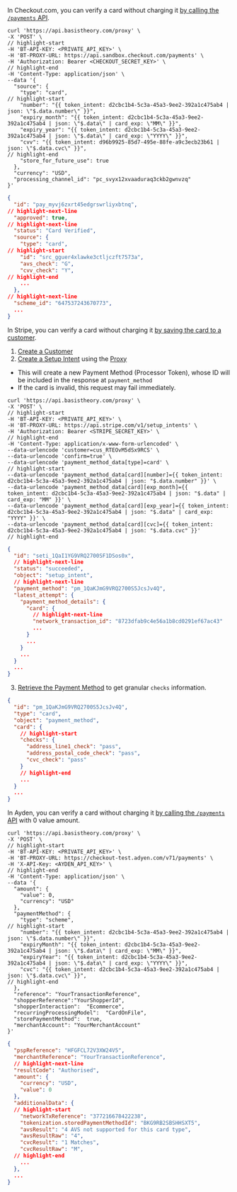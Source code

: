 

<Tabs className="bt-tabs" queryString="processor">
  <TabItem value="checkout.com" label="Checkout.com">

In Checkout.com, you can verify a card without charging it [by calling the `/payments` API](https://www.checkout.com/docs/payments/authenticate-payments/verify-a-card).

```shell showLineNumbers title="Verify a Card"
curl 'https://api.basistheory.com/proxy' \
-X 'POST' \
// highlight-start
-H 'BT-API-KEY: <PRIVATE_API_KEY>' \
-H 'BT-PROXY-URL: https://api.sandbox.checkout.com/payments' \
-H 'Authorization: Bearer <CHECKOUT_SECRET_KEY>' \
// highlight-end
-H 'Content-Type: application/json' \
--data '{
  "source": {
    "type": "card",
// highlight-start
    "number": "{{ token_intent: d2cbc1b4-5c3a-45a3-9ee2-392a1c475ab4 | json: \"$.data.number\" }}",
    "expiry_month": "{{ token_intent: d2cbc1b4-5c3a-45a3-9ee2-392a1c475ab4 | json: \"$.data\" | card_exp: \"MM\" }}",
    "expiry_year": "{{ token_intent: d2cbc1b4-5c3a-45a3-9ee2-392a1c475ab4 | json: \"$.data\" | card_exp: \"YYYY\" }}",
    "cvv": "{{ token_intent: d96b9925-85d7-495e-88fe-a9c3ecb23b61 | json: \"$.data.cvc\" }}",
// highlight-end
    "store_for_future_use": true
  },
  "currency": "USD",
  "processing_channel_id": "pc_svyx12xvaaduraq3ckb2gwnvzq"
}'
```
```json showLineNumbers title="Verification Response"
{
  "id": "pay_myvj6zxrt45edgrswrliyxbtnq",
// highlight-next-line
  "approved": true,
// highlight-next-line
  "status": "Card Verified",
  "source": {
    "type": "card",
// highlight-start
    "id": "src_gguer4xlawke3ctljczft7573a",
    "avs_check": "G",
    "cvv_check": "Y",
// highlight-end
    ...
  },
// highlight-next-line
  "scheme_id": "647537243670773",
  ...
}
```

  </TabItem>
  <TabItem value="stripe" label="Stripe">

In Stripe, you can verify a card without charging it [by saving the card to a customer](https://support.stripe.com/questions/check-if-a-card-is-valid-without-a-charge).

1. [Create a Customer](https://docs.stripe.com/api/customers/create)
2. [Create a Setup Intent](https://docs.stripe.com/api/setup_intents) using the [Proxy](/docs/api/proxies/ephemeral-proxy)
  - This will create a new Payment Method (Processor Token), whose ID will be included in the response at `payment_method`
  - If the card is invalid, this request may fail immediately.

```shell showLineNumbers title="Create a Setup Intent"
curl 'https://api.basistheory.com/proxy' \
-X 'POST' \
// highlight-start
-H 'BT-API-KEY: <PRIVATE_API_KEY>' \
-H 'BT-PROXY-URL: https://api.stripe.com/v1/setup_intents' \
-H 'Authorization: Bearer <STRIPE_SECRET_KEY>' \
// highlight-end
-H 'Content-Type: application/x-www-form-urlencoded' \
--data-urlencode 'customer=cus_RTEOvM5dSx9RCS' \
--data-urlencode 'confirm=true' \
--data-urlencode 'payment_method_data[type]=card' \
// highlight-start
--data-urlencode 'payment_method_data[card][number]={{ token_intent: d2cbc1b4-5c3a-45a3-9ee2-392a1c475ab4 | json: "$.data.number" }}' \
--data-urlencode 'payment_method_data[card][exp_month]={{ token_intent: d2cbc1b4-5c3a-45a3-9ee2-392a1c475ab4 | json: "$.data" |  card_exp: "MM" }}' \
--data-urlencode 'payment_method_data[card][exp_year]={{ token_intent: d2cbc1b4-5c3a-45a3-9ee2-392a1c475ab4 | json: "$.data" | card_exp: "YYYY" }}' \
--data-urlencode 'payment_method_data[card][cvc]={{ token_intent: d2cbc1b4-5c3a-45a3-9ee2-392a1c475ab4 | json: "$.data.cvc" }}'
// highlight-end
```

```json showLineNumbers title="Setup Intent Response"
{
  "id": "seti_1QaI1YG9VRQ2700SF1DSos0x",
  // highlight-next-line
  "status": "succeeded",
  "object": "setup_intent",
  // highlight-next-line
  "payment_method": "pm_1QaKJmG9VRQ2700S5JcsJv4Q",
  "latest_attempt": {
    "payment_method_details": {
      "card": {
        // highlight-next-line
        "network_transaction_id": "8723dfab9c4e56a1b8cd0291ef67ac43"
        ...
      }
      ...
    }
    ...
  }
  ...
}
```

3. [Retrieve the Payment Method](https://docs.stripe.com/api/payment_methods/retrieve) to get granular `checks` information.

```json showLineNumbers title="Payment Method Response"
{
  "id": "pm_1QaKJmG9VRQ2700S5JcsJv4Q",
  "type": "card",
  "object": "payment_method",
  "card": {
    // highlight-start
    "checks": {
      "address_line1_check": "pass",
      "address_postal_code_check": "pass",
      "cvc_check": "pass"
    }
    // highlight-end
    ...
  }
  ...
}
```
  </TabItem>
  <TabItem value="adyen" label="Adyen">

In Ayden, you can verify a card without charging it [by calling the `/payments` API](https://docs.adyen.com/api-explorer/Checkout/latest/post/payments) with 0 value amount.

```shell showLineNumbers title="Verify a Card"
curl 'https://api.basistheory.com/proxy' \
-X 'POST' \
// highlight-start
-H 'BT-API-KEY: <PRIVATE_API_KEY>' \
-H 'BT-PROXY-URL: https://checkout-test.adyen.com/v71/payments' \
-H 'X-API-Key: <AYDEN_API_KEY>' \
// highlight-end
-H 'Content-Type: application/json' \
--data '{
  "amount": {
    "value": 0,
    "currency": "USD"
  },
  "paymentMethod": {
    "type": "scheme",
// highlight-start
    "number": "{{ token_intent: d2cbc1b4-5c3a-45a3-9ee2-392a1c475ab4 | json: \"$.data.number\" }}",
    "expiryMonth": "{{ token_intent: d2cbc1b4-5c3a-45a3-9ee2-392a1c475ab4 | json: \"$.data\" | card_exp: \"MM\" }}",
    "expiryYear": "{{ token_intent: d2cbc1b4-5c3a-45a3-9ee2-392a1c475ab4 | json: \"$.data\" | card_exp: \"YYYY\" }}",
    "cvc": "{{ token_intent: d2cbc1b4-5c3a-45a3-9ee2-392a1c475ab4 | json: \"$.data.cvc\" }}",
// highlight-end
  },
  "reference": "YourTransactionReference",
  "shopperReference":"YourShopperId",
  "shopperInteraction":  "Ecommerce",
  "recurringProcessingModel":  "CardOnFile",
  "storePaymentMethod":  true,
  "merchantAccount": "YourMerchantAccount"
}'
```
```json showLineNumbers title="Verification Response"
{
  "pspReference": "HFGFCL72V3XW24V5",
  "merchantReference": "YourTransactionReference",
  // highlight-next-line
  "resultCode": "Authorised",
  "amount": {
    "currency": "USD",
    "value": 0
  },
  "additionalData": {
  // highlight-start
    "networkTxReference": "377216678422238",
    "tokenization.storedPaymentMethodId": "BKG9RB2SBSHHSXT5",
    "avsResult": "4 AVS not supported for this card type",
    "avsResultRaw": "4",
    "cvcResult": "1 Matches",
    "cvcResultRaw": "M",
  // highlight-end
    ...
  },
  ...
}
```
  </TabItem>
</Tabs>

<NotRestrictedAlert />

